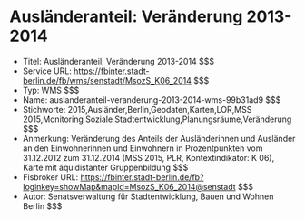 # Ausländeranteil: Veränderung 2013-2014
- Titel: Ausländeranteil: Veränderung 2013-2014 $$$
- Service URL: https://fbinter.stadt-berlin.de/fb/wms/senstadt/MsozS_K06_2014 $$$
- Typ: WMS $$$
- Name: auslanderanteil-veranderung-2013-2014-wms-99b31ad9 $$$
- Stichworte: 2015,Ausländer,Berlin,Geodaten,Karten,LOR,MSS 2015,Monitoring Soziale Stadtentwicklung,Planungsräume,Veränderung $$$
- Anmerkung: Veränderung des Anteils der Ausländerinnen und Ausländer an den Einwohnerinnen und Einwohnern in Prozentpunkten vom 31.12.2012 zum 31.12.2014 (MSS 2015, PLR, Kontextindikator: K 06), Karte mit äquidistanter Gruppenbildung $$$
- Fisbroker URL: https://fbinter.stadt-berlin.de/fb?loginkey=showMap&mapId=MsozS_K06_2014@senstadt $$$
- Autor: Senatsverwaltung für Stadtentwicklung, Bauen und Wohnen Berlin $$$
